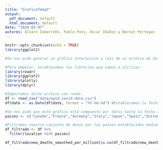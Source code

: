 ```yaml
---
title: "GraficoTema3"
output:
  pdf_document: default
  html_document: default
date: "2024-03-07"
autores: Álvaro Zamarreño, Pablo Pons, Óscar Ibáñez y Bernat Pertegaz
---
```


```r
knitr::opts_chunk$set(echo = TRUE)
library(ggplot2)
```


```r
#Se nos pide generar un gráfico interactivo a raíz de un archivo de datos sobre el COVID-19.

#Para empezar, establecemos las librerías que vamos a utilizar:
library(readr)
library(ggplot2)
library(plotly)
library(dplyr)

#Importamos dicho archivo con readr.
df <- read_csv("data/owid-covid-data.csv")
df$date <- as.Date(df$date, format = "%Y-%m-%d") #Establecemos la fecha en formato año-mes-día.

#Se nos pide que este gráfico está compuesto por datos hasta la fecha actual y por un grupo de países, establecemos los países que buscamos en la variable 'paises'.
paises <- c("Canada","France","Germany","Italy","Japan","Spain","United Kingdom","United States")

#Filtramos nuestro conjunto de datos por los países establecidos mediante la función filter()
df_filtrado <- df %>%
  filter(location %in% paises)

df_filtrado$new_deaths_smoothed_per_million[is.na(df_filtrado$new_deaths_smoothed_per_million)] <- 0
```

